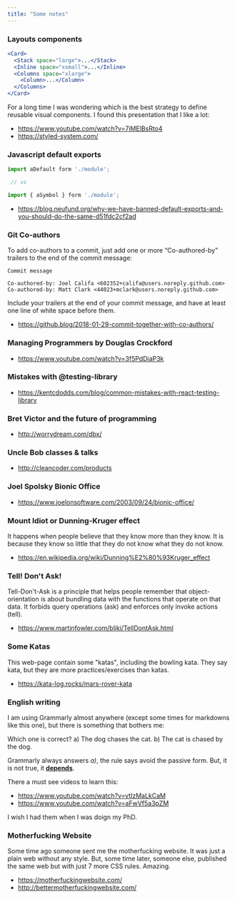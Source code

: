 ```yaml
---
title: "Some notes"
---
```


### Layouts components

```jsx
<Card>
  <Stack space="large">...</Stack>
  <Inline space="xsmall">...</Inline>
  <Columns space="xlarge">
    <Column>...</Column>
  </Columns>
</Card>
```

For a long time I was wondering which is the best strategy to define
reusable visual components. I found this presentation that I like a lot:

- https://www.youtube.com/watch?v=7iMElBsRto4
- https://styled-system.com/

### Javascript default exports

```javascript
import aDefault form './module';

 // vs

import { aSymbol } form './module';
```

- https://blog.neufund.org/why-we-have-banned-default-exports-and-you-should-do-the-same-d51fdc2cf2ad


### Git Co-authors

To add co-authors to a commit, just add one or more “Co-authored-by” trailers to the end of the commit message:

```
Commit message

Co-authored-by: Joel Califa <602352+califa@users.noreply.github.com>
Co-authored-by: Matt Clark <44023+mclark@users.noreply.github.com>
```

Include your trailers at the end of your commit message, and have at least one line of white space before them.


- https://github.blog/2018-01-29-commit-together-with-co-authors/


### Managing Programmers by Douglas Crockford

- https://www.youtube.com/watch?v=3f5PdDjaP3k

### Mistakes with @testing-library

- https://kentcdodds.com/blog/common-mistakes-with-react-testing-library

### Bret Victor and the future of programming

- http://worrydream.com/dbx/

### Uncle Bob classes & talks

- http://cleancoder.com/products

### Joel Spolsky Bionic Office

- https://www.joelonsoftware.com/2003/09/24/bionic-office/

### Mount Idiot or Dunning-Kruger effect

It happens when people believe that they know more than they know.
It is because they know so little that they do not know what they do not know. 

- https://en.wikipedia.org/wiki/Dunning%E2%80%93Kruger_effect

### Tell! Don't Ask!

Tell-Don't-Ask is a principle that helps people remember that 
object-orientation is about bundling data with the functions 
that operate on that data.
It forbids query operations (ask) and enforces only invoke
actions (tell).

- https://www.martinfowler.com/bliki/TellDontAsk.html

### Some Katas

This web-page contain some "katas", including the bowling kata.
They say kata, but they are more practices/exercises than katas.

- https://kata-log.rocks/mars-rover-kata


### English writing

I am using Grammarly almost anywhere (except some times for markdowns
like this one), but there is something that bothers me:

Which one is correct?
a) The dog chases the cat.
b) The cat is chased by the dog.

Grammarly always answers _a)_, the rule says avoid the passive form.
But, it is not true, it [**depends**](https://www.youtube.com/watch?v=aFwVf5a3pZM&feature=youtu.be&t=3974).

There a must see videos to learn this:
- https://www.youtube.com/watch?v=vtIzMaLkCaM
- https://www.youtube.com/watch?v=aFwVf5a3pZM

I wish I had them when I was doign my PhD.

### Motherfucking Website

Some time ago someone sent me the motherfucking website.
It was just a plain web without any style. But,
some time later, someone else, published the same web
but with just 7 more CSS rules. Amazing.

- https://motherfuckingwebsite.com/
- http://bettermotherfuckingwebsite.com/
